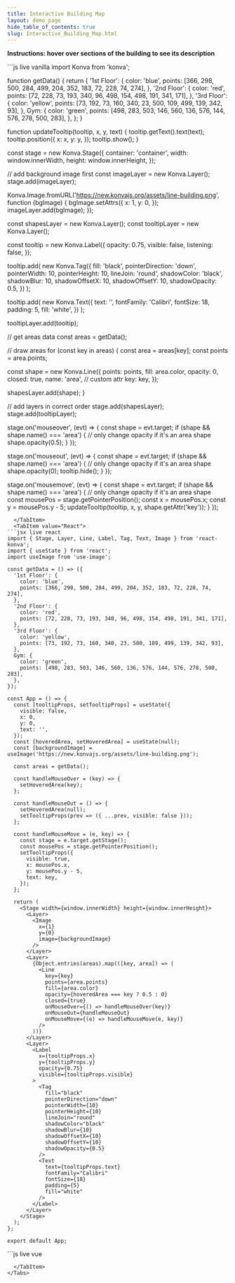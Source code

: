 ```yaml
---
title: Interactive Building Map
layout: demo_page
hide_table_of_contents: true
slug: Interactive_Building_Map.html
---
```


**Instructions: hover over sections of the building to see its description**


<Tabs>
  <TabItem value="Vanilla" default>
```js live vanilla
import Konva from 'konva';

function getData() {
  return {
    '1st Floor': {
      color: 'blue',
      points: [366, 298, 500, 284, 499, 204, 352, 183, 72, 228, 74, 274],
    },
    '2nd Floor': {
      color: 'red',
      points: [72, 228, 73, 193, 340, 96, 498, 154, 498, 191, 341, 171],
    },
    '3rd Floor': {
      color: 'yellow',
      points: [73, 192, 73, 160, 340, 23, 500, 109, 499, 139, 342, 93],
    },
    Gym: {
      color: 'green',
      points: [498, 283, 503, 146, 560, 136, 576, 144, 576, 278, 500, 283],
    },
  };
}

function updateTooltip(tooltip, x, y, text) {
  tooltip.getText().text(text);
  tooltip.position({
    x: x,
    y: y,
  });
  tooltip.show();
}

const stage = new Konva.Stage({
  container: 'container',
  width: window.innerWidth,
  height: window.innerHeight,
});

// add background image first
const imageLayer = new Konva.Layer();
stage.add(imageLayer);

Konva.Image.fromURL('https://new.konvajs.org/assets/line-building.png', function (bgImage) {
  bgImage.setAttrs({
    x: 1,
    y: 0,
  });
  imageLayer.add(bgImage);
});

const shapesLayer = new Konva.Layer();
const tooltipLayer = new Konva.Layer();

const tooltip = new Konva.Label({
  opacity: 0.75,
  visible: false,
  listening: false,
});

tooltip.add(
  new Konva.Tag({
    fill: 'black',
    pointerDirection: 'down',
    pointerWidth: 10,
    pointerHeight: 10,
    lineJoin: 'round',
    shadowColor: 'black',
    shadowBlur: 10,
    shadowOffsetX: 10,
    shadowOffsetY: 10,
    shadowOpacity: 0.5,
  })
);

tooltip.add(
  new Konva.Text({
    text: '',
    fontFamily: 'Calibri',
    fontSize: 18,
    padding: 5,
    fill: 'white',
  })
);

tooltipLayer.add(tooltip);

// get areas data
const areas = getData();

// draw areas
for (const key in areas) {
  const area = areas[key];
  const points = area.points;

  const shape = new Konva.Line({
    points: points,
    fill: area.color,
    opacity: 0,
    closed: true,
    name: 'area',
    // custom attr
    key: key,
  });

  shapesLayer.add(shape);
}

// add layers in correct order
stage.add(shapesLayer);
stage.add(tooltipLayer);

stage.on('mouseover', (evt) => {
  const shape = evt.target;
  if (shape && shape.name() === 'area') {  // only change opacity if it's an area shape
    shape.opacity(0.5);
  }
});

stage.on('mouseout', (evt) => {
  const shape = evt.target;
  if (shape && shape.name() === 'area') {  // only change opacity if it's an area shape
    shape.opacity(0);
    tooltip.hide();
  }
});

stage.on('mousemove', (evt) => {
  const shape = evt.target;
  if (shape && shape.name() === 'area') {  // only change opacity if it's an area shape
    const mousePos = stage.getPointerPosition();
    const x = mousePos.x;
    const y = mousePos.y - 5;
    updateTooltip(tooltip, x, y, shape.getAttr('key'));
  }
});
```
  </TabItem>
  <TabItem value="React">
```jsx live react
import { Stage, Layer, Line, Label, Tag, Text, Image } from 'react-konva';
import { useState } from 'react';
import useImage from 'use-image';

const getData = () => ({
  '1st Floor': {
    color: 'blue',
    points: [366, 298, 500, 284, 499, 204, 352, 183, 72, 228, 74, 274],
  },
  '2nd Floor': {
    color: 'red',
    points: [72, 228, 73, 193, 340, 96, 498, 154, 498, 191, 341, 171],
  },
  '3rd Floor': {
    color: 'yellow',
    points: [73, 192, 73, 160, 340, 23, 500, 109, 499, 139, 342, 93],
  },
  Gym: {
    color: 'green',
    points: [498, 283, 503, 146, 560, 136, 576, 144, 576, 278, 500, 283],
  },
});

const App = () => {
  const [tooltipProps, setTooltipProps] = useState({
    visible: false,
    x: 0,
    y: 0,
    text: '',
  });
  const [hoveredArea, setHoveredArea] = useState(null);
  const [backgroundImage] = useImage('https://new.konvajs.org/assets/line-building.png');

  const areas = getData();

  const handleMouseOver = (key) => {
    setHoveredArea(key);
  };

  const handleMouseOut = () => {
    setHoveredArea(null);
    setTooltipProps(prev => ({ ...prev, visible: false }));
  };

  const handleMouseMove = (e, key) => {
    const stage = e.target.getStage();
    const mousePos = stage.getPointerPosition();
    setTooltipProps({
      visible: true,
      x: mousePos.x,
      y: mousePos.y - 5,
      text: key,
    });
  };

  return (
    <Stage width={window.innerWidth} height={window.innerHeight}>
      <Layer>
        <Image
          x={1}
          y={0}
          image={backgroundImage}
        />
      </Layer>
      <Layer>
        {Object.entries(areas).map(([key, area]) => (
          <Line
            key={key}
            points={area.points}
            fill={area.color}
            opacity={hoveredArea === key ? 0.5 : 0}
            closed={true}
            onMouseOver={() => handleMouseOver(key)}
            onMouseOut={handleMouseOut}
            onMouseMove={(e) => handleMouseMove(e, key)}
          />
        ))}
      </Layer>
      <Layer>
        <Label
          x={tooltipProps.x}
          y={tooltipProps.y}
          opacity={0.75}
          visible={tooltipProps.visible}
        >
          <Tag
            fill="black"
            pointerDirection="down"
            pointerWidth={10}
            pointerHeight={10}
            lineJoin="round"
            shadowColor="black"
            shadowBlur={10}
            shadowOffsetX={10}
            shadowOffsetY={10}
            shadowOpacity={0.5}
          />
          <Text
            text={tooltipProps.text}
            fontFamily="Calibri"
            fontSize={18}
            padding={5}
            fill="white"
          />
        </Label>
      </Layer>
    </Stage>
  );
};

export default App;
```
  </TabItem>
  <TabItem value="Vue">
```js live vue
<template>
  <v-stage :config="stageSize">
    <v-layer>
      <v-image
        v-if="backgroundImage"
        :config="{
          x: 1,
          y: 0,
          image: backgroundImage
        }"
      />
    </v-layer>
    <v-layer>
      <v-line
        v-for="(area, key) in areas"
        :key="key"
        :config="{
          points: area.points,
          fill: area.color,
          opacity: hoveredArea === key ? 0.5 : 0,
          closed: true
        }"
        @mouseover="handleMouseOver(key)"
        @mouseout="handleMouseOut"
        @mousemove="(e) => handleMouseMove(e, key)"
      />
    </v-layer>
    <v-layer>
      <v-label
        :config="{
          x: tooltipProps.x,
          y: tooltipProps.y,
          opacity: 0.75,
          visible: tooltipProps.visible
        }"
      >
        <v-tag
          :config="{
            fill: 'black',
            pointerDirection: 'down',
            pointerWidth: 10,
            pointerHeight: 10,
            lineJoin: 'round',
            shadowColor: 'black',
            shadowBlur: 10,
            shadowOffsetX: 10,
            shadowOffsetY: 10,
            shadowOpacity: 0.5
          }"
        />
        <v-text
          :config="{
            text: tooltipProps.text,
            fontFamily: 'Calibri',
            fontSize: 18,
            padding: 5,
            fill: 'white'
          }"
        />
      </v-label>
    </v-layer>
  </v-stage>
</template>

<script setup>
import { ref } from 'vue';
import { useImage } from 'vue-konva';

const stageSize = {
  width: window.innerWidth,
  height: window.innerHeight
};

const [backgroundImage] = useImage('https://new.konvajs.org/assets/line-building.png');

const getData = () => ({
  '1st Floor': {
    color: 'blue',
    points: [366, 298, 500, 284, 499, 204, 352, 183, 72, 228, 74, 274],
  },
  '2nd Floor': {
    color: 'red',
    points: [72, 228, 73, 193, 340, 96, 498, 154, 498, 191, 341, 171],
  },
  '3rd Floor': {
    color: 'yellow',
    points: [73, 192, 73, 160, 340, 23, 500, 109, 499, 139, 342, 93],
  },
  Gym: {
    color: 'green',
    points: [498, 283, 503, 146, 560, 136, 576, 144, 576, 278, 500, 283],
  },
});

const areas = getData();
const hoveredArea = ref(null);
const tooltipProps = ref({
  visible: false,
  x: 0,
  y: 0,
  text: '',
});

const handleMouseOver = (key) => {
  hoveredArea.value = key;
};

const handleMouseOut = () => {
  hoveredArea.value = null;
  tooltipProps.value.visible = false;
};

const handleMouseMove = (e, key) => {
  const stage = e.target.getStage();
  const mousePos = stage.getPointerPosition();
  tooltipProps.value = {
    visible: true,
    x: mousePos.x,
    y: mousePos.y - 5,
    text: key,
  };
};
</script>
```
  </TabItem>
</Tabs>